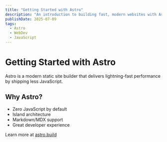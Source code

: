 ```yaml
---
title: "Getting Started with Astro"
description: "An introduction to building fast, modern websites with Astro."
publishDate: 2025-07-09
tags:
  - Astro
  - WebDev
  - JavaScript
---
```


# Getting Started with Astro

Astro is a modern static site builder that delivers lightning-fast performance by shipping less JavaScript.

## Why Astro?

- Zero JavaScript by default
- Island architecture
- Markdown/MDX support
- Great developer experience

Learn more at [astro.build](https://astro.build)
